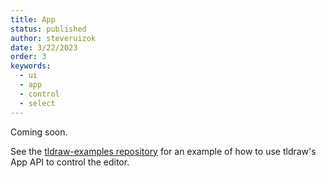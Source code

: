 ```yaml
---
title: App
status: published
author: steveruizok
date: 3/22/2023
order: 3
keywords:
  - ui
  - app
  - control
  - select
---
```


Coming soon.

See the [tldraw-examples repository](https://github.com/tldraw/tldraw-examples) for an example of how to use tldraw's App API to control the editor.
